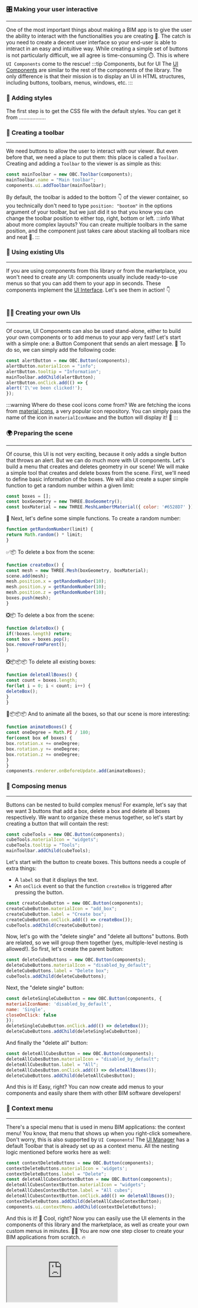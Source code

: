 ### 🎛️ Making your user interactive
---
One of the most important things about making a BIM app is to give the user the ability to interact with the
functionalities you are creating 🚀. The catch is you need to create a decent user interface so your end-user
is able to interact in an easy and intuitive way. While creating a simple set of buttons is not particularly
difficult, we all agree is time-consuming ⏱️. This is where `UI Components` come to the rescue!
:::tip Components, but for UI
The [UI Components](../api/interfaces/components.UIComponent) are similar to the rest of the components of the library.
The only difference is that their mission is to display an UI in HTML structures, including buttons, toolbars, menus,
windows, etc.
:::
### 🎨 Adding styles
The first step is to get the CSS file with the default styles. You can get it from ..................
### 🧰 Creating a toolbar
---
We need buttons to allow the user to interact with our viewer. But even before that, we need a place to put them: this
place is called a `Toolbar`. Creating and adding a `Toolbar` to the viewer is as simple as this:

```js
const mainToolbar = new OBC.Toolbar(components);
mainToolbar.name = "Main toolbar";
components.ui.addToolbar(mainToolbar);
```
By default, the toolbar is added to the bottom 👇 of the viewer container, so you technically don't need to type
`position: "bootom"` in the options argument of your toolbar, but we just did it so that you know you can change
the toolbar position to either top, right, bottom or left.
:::info What about more complex layouts?
You can create multiple toolbars in the same position, and the component just takes care about
stacking all toolbars nice and neat 🤯.
:::
### 🎢 Using existing UIs
___
If you are using components from this library or from the marketplace, you won't need to create any UI: components
usually include ready-to-use menus so that you can add them to your app in seconds. These components implement the
[UI Interface](../api/interfaces/components.UI). Let's see them in action! 👇

```js
```
### 👨‍🎨 Creating your own UIs
___
Of course, UI Components can also be used stand-alone, either to build your own components or to add menus to your
app very fast! Let's start with a simple one: a Button Component that sends an alert message. 🍼 To do so, we can simply add 
the following code:

```js
const alertButton = new OBC.Button(components);
alertButton.materialIcon = "info";
alertButton.tooltip = "Information";
mainToolbar.addChild(alertButton);
alertButton.onClick.add(() => {
alert('I\'ve been clicked!');
});
```
:::warning Where do these cool icons come from?
We are fetching the icons from
[material icons](https://fonts.google.com/icons?selected=Material+Symbols+Outlined:home:FILL@0;wght@400;GRAD@0;opsz@48),
a very popular icon repository. You can simply pass the name of the icon in `materialIconName` and the button will
display it! 🧨
:::
### 🌍 Preparing the scene
---
Of course, this UI is not very exciting, because it only adds a single button that throws an alert. But we can
do much more with UI components. Let's build a menu that creates and deletes geometry in our scene! We will make
a simple tool that creates and delete boxes from the scene. First, we'll need to define basic information of the
boxes. We will also create a super simple function to get a random number within a given limit:

```js
const boxes = [];
const boxGeometry = new THREE.BoxGeometry();
const boxMaterial = new THREE.MeshLambertMaterial({ color: '#6528D7' });
```
🔢 Next, let's define some simple functions. To create a random number:

```js
function getRandomNumber(limit) {
return Math.random() * limit;
}
```
✅📦 To delete a box from the scene:

```js
function createBox() {
const mesh = new THREE.Mesh(boxGeometry, boxMaterial);
scene.add(mesh);
mesh.position.x = getRandomNumber(10);
mesh.position.y = getRandomNumber(10);
mesh.position.z = getRandomNumber(10);
boxes.push(mesh);
}
```
❎📦 To delete a box from the scene:

```js
function deleteBox() {
if(!boxes.length) return;
const box = boxes.pop();
box.removeFromParent();
}
```
❎📦📦📦 To delete all existing boxes:

```js
function deleteAllBoxes() {
const count = boxes.length;
for(let i = 0; i < count; i++) {
deleteBox();
}
}
```
🔄📦📦📦 And to animate all the boxes, so that our scene is more interesting:

```js
function animateBoxes() {
const oneDegree = Math.PI / 180;
for(const box of boxes) {
box.rotation.x += oneDegree;
box.rotation.y += oneDegree;
box.rotation.z += oneDegree;
}
}
components.renderer.onBeforeUpdate.add(animateBoxes);
```
### 🌲 Composing menus
---
Buttons can be nested to build complex menus! For example, let's say that we want 3 buttons that add a box, delete a
box and delete all boxes respectively. We want to organize these menus together, so let's start by creating a button
that will contain the rest:

```js
const cubeTools = new OBC.Button(components);
cubeTools.materialIcon = "widgets";
cubeTools.tooltip = "Tools";
mainToolbar.addChild(cubeTools);
```
Let's start with the button to create boxes. This buttons needs a couple of extra things:
- A `label` so that it displays the text.
- An `onClick` event so that the function `createBox` is triggered after pressing the button.

```js
const createCubeButton = new OBC.Button(components);
createCubeButton.materialIcon = "add_box";
createCubeButton.label = "Create box";
createCubeButton.onClick.add(() => createBox());
cubeTools.addChild(createCubeButton);
```
Now, let's go with the "delete single" and "delete all buttons" buttons. Both are related, so we will group them
together (yes, multiple-level nesting is allowed!). So first, let's create the parent button:

```js
const deleteCubeButtons = new OBC.Button(components);
deleteCubeButtons.materialIcon = "disabled_by_default";
deleteCubeButtons.label = "Delete box";
cubeTools.addChild(deleteCubeButtons);
```
Next, the "delete single" button:

```js
const deleteSingleCubeButton = new OBC.Button(components, {
materialIconName: 'disabled_by_default',
name: 'Single',
closeOnClick: false
});
deleteSingleCubeButton.onClick.add(() => deleteBox());
deleteCubeButtons.addChild(deleteSingleCubeButton);
```
And finally the "delete all" button:

```js
const deleteAllCubesButton = new OBC.Button(components);
deleteAllCubesButton.materialIcon = "disabled_by_default";
deleteAllCubesButton.label = "All";
deleteAllCubesButton.onClick.add(() => deleteAllBoxes());
deleteCubeButtons.addChild(deleteAllCubesButton);
```
And this is it! Easy, right? You can now create add menus to your components and easily share them with other
BIM software developers!
### 🐁 Context menu
---
There's a special menu that is used in menu BIM applications: the context menu! You know, that menu that shows up
when you right-click somewhere. Don't worry, this is also supported by `UI Components`! The
[UI Manager](../api/classes/components.UIManager) has a default Toolbar that is already set up as a context menu.
All the nesting logic mentioned before works here as well:

```js
const contextDeleteButtons = new OBC.Button(components);
contextDeleteButtons.materialIcon = 'widgets';
contextDeleteButtons.label = "Delete";
const deleteAllCubesContextButton = new OBC.Button(components);
deleteAllCubesContextButton.materialIcon = "widgets";
deleteAllCubesContextButton.label = "All cubes";
deleteAllCubesContextButton.onClick.add(() => deleteAllBoxes());
contextDeleteButtons.addChild(deleteAllCubesContextButton);
components.ui.contextMenu.addChild(contextDeleteButtons);
```
And this is it! 🥳 Cool, right? Now you can easily use the UI elements in the components of this library and the
marketplace, as well as create your own custom menus in minutes. 💪🎨 You are now one step closer to create your
BIM applications from scratch. 🔥


  <iframe src="https://ifcjs.github.io/components/src/ui/UIManager/index.html"></iframe>

  